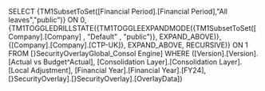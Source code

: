 SELECT {TM1SubsetToSet([Financial Period].[Financial Period],"All leaves","public")} ON 0, {TM1TOGGLEDRILLSTATE({TM1TOGGLEEXPANDMODE({TM1SubsetToSet([Company].[Company] , "Default" , "public")}, EXPAND_ABOVE)}, {[Company].[Company].[CTP-UK]}, EXPAND_ABOVE, RECURSIVE)} ON 1 FROM [}SecurityOverlayGlobal_Consol Engine] WHERE ([Version].[Version].[Actual vs Budget^Actual], [Consolidation Layer].[Consolidation Layer].[Local Adjustment], [Financial Year].[Financial Year].[FY24], [}SecurityOverlay].[}SecurityOverlay].[OverlayData])
